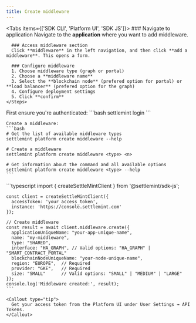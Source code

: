 ```yaml
---
title: Create middleware
---
```


<Tabs items={['SDK CLI', 'Platform UI', 'SDK JS']}>
  <Tab value="Platform UI">
    <Steps>
      ### Navigate to application
      Navigate to the **application** where you want to add middleware.

      ### Access middleware section
      Click **middleware** in the left navigation, and then click **add a middleware**. This opens a form.

      ### Configure middleware
      1. Choose middleware type (graph or portal)
      2. Choose a **middleware name**
      3. Select the **blockchain node** (prefered option for portal) or **load balancer** (prefered option for the graph)
      4. Configure deployment settings
      5. Click **confirm**
    </Steps>

  </Tab>

  <Tab value="SDK CLI">
    First ensure you're authenticated:
    ```bash
    settlemint login
    ```

    Create a middleware:
    ```bash
    # Get the list of available middleware types
    settlemint platform create middleware --help

    # Create a middleware
    settlemint platform create middleware <type> <n>

    # Get information about the command and all available options
    settlemint platform create middleware <type> --help
    ```

  </Tab>

  <Tab value="SDK JS">
    ```typescript
    import { createSettleMintClient } from '@settlemint/sdk-js';

    const client = createSettleMintClient({
      accessToken: 'your_access_token',
      instance: 'https://console.settlemint.com'
    });

    // Create middleware
    const result = await client.middleware.create({
      applicationUniqueName: "your-app-unique-name",
      name: "my-middleware",
      type: "SHARED",
      interface: "HA_GRAPH", // Valid options: "HA_GRAPH" | "SMART_CONTRACT_PORTAL"
      blockchainNodeUniqueName: "your-node-unique-name",
      region: "EUROPE",  // Required
      provider: "GKE",   // Required
      size: "SMALL"      // Valid options: "SMALL" | "MEDIUM" | "LARGE"
    });
    console.log('Middleware created:', result);
    ```

    <Callout type="tip">
      Get your access token from the Platform UI under User Settings → API Tokens.
    </Callout>

  </Tab>
</Tabs>
